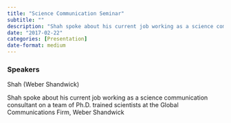```yaml
---
title: "Science Communication Seminar"
subtitle: ""
description: "Shah spoke about his current job working as a science communication consultant on a team of Ph.D. "
date: "2017-02-22"
categories: [Presentation]
date-format: medium 
---
```


### Speakers  
Shah (Weber Shandwick)

Shah spoke about his current job working as a science communication consultant on a team of Ph.D. trained scientists at the Global Communications Firm, Weber Shandwick

